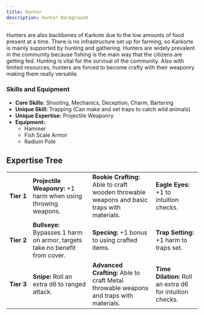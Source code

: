 ```yaml
---
title: Hunter
description: Hunter Background
---
```


Hunters are also backbones of Karkote due to the low amounts of food present at a time. There is no infrastructure set up for farming, so Karkorte is mainly supported by hunting and gathering. Hunters are widely prevalent in the community because fishing is the main way that the citizens are getting fed. Hunting is vital for the survival of the community. Also with limited resources, hunters are forced to become crafty with their weaponry making them really versatile.

### Skills and Equipment
- **Core Skills:** Shooting, Mechanics, Deception, Charm, Bartering
- **Unique Skill:** Trapping (Can make and set traps to catch wild animals)
- **Unique Expertise:** Projectile Weaponry
- **Equipment:** 
    - Hammer
    - Fish Scale Armor
    - Radium Pole

## Expertise Tree
|  |  |  |  |
|-------------|-----------------------------------------------------------------------------|---------------------------------------------------------------------------------------------|-----------------------------------------------------------|
| **Tier&nbsp;1** | **Projectile Weaponry:** +1 harm when using throwing weapons.               | **Rookie Crafting:** Able to craft wooden throwable weapons and basic traps with materials. | **Eagle Eyes:** +1 to intuition checks.                   |
| **Tier&nbsp;2** | **Bullseye:** Bypasses 1 harm on armor, targets take no benefit from cover. | **Specing:** +1 bonus to using crafted items.                                               | **Trap Setting:** +1 harm to traps set.                   |
| **Tier&nbsp;3** | **Snipe:** Roll an extra d6 to ranged attack.                               | **Advanced Crafting:** Able to craft Metal throwable weapons and traps with materials.      | **Time Dilation:** Roll an extra d6 for intuition checks. |
